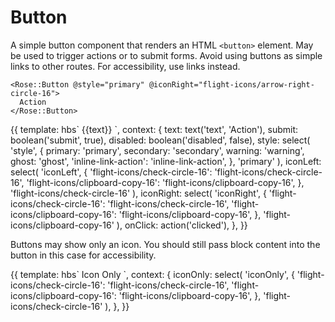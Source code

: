 
<Meta title="Rose|Button" component="Button" />

# Button

A simple button component that renders an HTML `<button>` element.  May be used
to trigger actions or to submit forms.  Avoid using buttons as simple links to
other routes.  For accessibility, use links instead.

```htmlbars
<Rose::Button @style="primary" @iconRight="flight-icons/arrow-right-circle-16">
  Action
</Rose::Button>
```

<Preview>
  <Story name="Advanced">{{
    template: hbs`
      <Rose::Button
        @submit={{submit}}
        @disabled={{disabled}}
        @style={{style}}
        @iconLeft={{iconLeft}}
        @iconRight={{iconRight}}
        {{on "click" onClick}}
      >
        {{text}}
      </Rose::Button>
    `,
    context: {
      text: text('text', 'Action'),
      submit: boolean('submit', true),
      disabled: boolean('disabled', false),
      style: select(
        'style',
        {
          primary: 'primary',
          secondary: 'secondary',
          warning: 'warning',
          ghost: 'ghost',
          'inline-link-action': 'inline-link-action',
        },
        'primary'
      ),
      iconLeft: select(
        'iconLeft',
        {
          'flight-icons/check-circle-16': 'flight-icons/check-circle-16',
          'flight-icons/clipboard-copy-16': 'flight-icons/clipboard-copy-16',
        },
        'flight-icons/check-circle-16'
      ),
      iconRight: select(
        'iconRight',
        {
          'flight-icons/check-circle-16': 'flight-icons/check-circle-16',
          'flight-icons/clipboard-copy-16': 'flight-icons/clipboard-copy-16',
        },
        'flight-icons/clipboard-copy-16'
      ),
      onClick: action('clicked'),
    },
  }}</Story>
</Preview>

Buttons may show only an icon.  You should still pass block content into the
button in this case for accessibility.

<Preview>
  <Story name="Icon Only">{{
    template: hbs`
      <Rose::Button @style="secondary" @iconOnly={{iconOnly}}>
        Icon Only
      </Rose::Button>
    `,
    context: {
      iconOnly: select(
        'iconOnly',
        {
          'flight-icons/check-circle-16': 'flight-icons/check-circle-16',
          'flight-icons/clipboard-copy-16': 'flight-icons/clipboard-copy-16',
        },
        'flight-icons/check-circle-16'
      ),
    },
  }}</Story>
</Preview>

